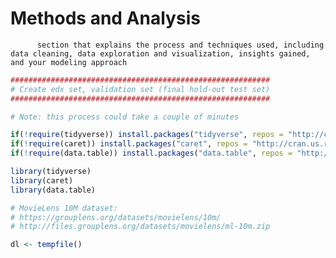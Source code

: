

# Methods and Analysis
          section that explains the process and techniques used, including data cleaning, data exploration and visualization, insights gained, and your modeling approach

```r
##########################################################
# Create edx set, validation set (final hold-out test set)
##########################################################

# Note: this process could take a couple of minutes

if(!require(tidyverse)) install.packages("tidyverse", repos = "http://cran.us.r-project.org")
if(!require(caret)) install.packages("caret", repos = "http://cran.us.r-project.org")
if(!require(data.table)) install.packages("data.table", repos = "http://cran.us.r-project.org")

library(tidyverse)
library(caret)
library(data.table)

# MovieLens 10M dataset:
# https://grouplens.org/datasets/movielens/10m/
# http://files.grouplens.org/datasets/movielens/ml-10m.zip

dl <- tempfile()
```


